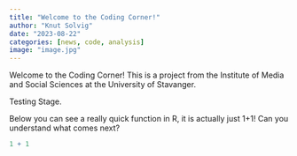 ```yaml
---
title: "Welcome to the Coding Corner!"
author: "Knut Solvig"
date: "2023-08-22"
categories: [news, code, analysis]
image: "image.jpg"
---
```


Welcome to the Coding Corner! This is a project from the Institute of Media and Social Sciences at the University of Stavanger.

Testing Stage.

Below you can see a really quick function in R, it is actually just 1+1! Can you understand what comes next?

```r
1 + 1
```
